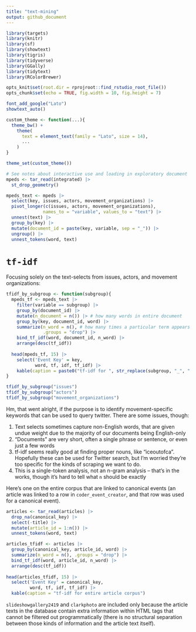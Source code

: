 ```yaml
---
title: "text-mining"
output: github_document
---
```


```r
library(targets)
library(knitr)
library(sf)
library(showtext)
library(tigris)
library(tidyverse)
library(GGally)
library(tidytext)
library(RColorBrewer)

opts_knit$set(root.dir = rprojroot::find_rstudio_root_file())
opts_chunk$set(echo = TRUE, fig.width = 10, fig.height = 7)

font_add_google("Lato")
showtext_auto()

custom_theme <- function(...){
  theme_bw() + 
    theme(
      text = element_text(family = "Lato", size = 14),
      ...
    )
}

theme_set(custom_theme())
```

```r
# See notes about interactive use and loading in exploratory document
mpeds <- tar_read(integrated) |>
  st_drop_geometry() 

mpeds_text <- mpeds |> 
  select(key, issues, actors, movement_organizations) |> 
  pivot_longer(c(issues, actors, movement_organizations),
              names_to = "variable", values_to = "text") |> 
  unnest(text) |> 
  group_by(key) |> 
  mutate(document_id = paste(key, variable, sep = "_")) |> 
  ungroup() |> 
  unnest_tokens(word, text)
```

# `tf-idf` 

Focusing solely on the text-selects from issues, actors, and movement organizations:

```r
tfidf_by_subgroup <- function(subgroup){
  mpeds_tf <- mpeds_text |> 
    filter(variable == subgroup) |> 
    group_by(document_id) |> 
    mutate(n_document = n()) |> # how many words in entire document
    group_by(key, document_id, word) |> 
    summarize(n_word = n(), # how many times a particular term appears in document
              .groups = "drop") |> 
    bind_tf_idf(word, document_id, n_word) |> 
    arrange(desc(tf_idf))
  
  head(mpeds_tf, 15) |> 
    select('Event Key' = key, 
           word, tf, idf, tf_idf) |> 
    kable(caption = paste0("tf-idf for ", str_replace(subgroup, "_", " ")))
}

tfidf_by_subgroup("issues")
tfidf_by_subgroup("actors")
tfidf_by_subgroup("movement_organizations")
```

Hm, that went alright, if the purpose is to identify movement-specific keywords
that can be used to query twitter. There are some issues, though:

1. Text selects sometimes capture non-English words, that are given undue weight
  due to the majority of our documents being English-only
2. "Documents" are very short, often a single phrase or sentence, or even just a few words
3. tf-idf seems really good at finding proper nouns, like "iceoutofca". Hopefully these
  can be used for Twitter search, but I'm worried they're too specific for the 
  kinds of scraping we want to do.
4. This is a single-token analysis, not an n-gram analysis -- that's in the works,
  though it's hard to tell what `n` should be exactly

Here's one on the entire corpus that are linked to canonical events (an article
was linked to a row in `coder_event_creator`, and that row was used for a
canonical event).

```r
articles <- tar_read(articles) |> 
  drop_na(canonical_key) |> 
  select(-title) |> 
  mutate(article_id = 1:n()) |> 
  unnest_tokens(word, text)

articles_tfidf <- articles |> 
  group_by(canonical_key, article_id, word) |> 
  summarize(n_word = n(), .groups = "drop") |> 
  bind_tf_idf(word, article_id, n_word) |> 
  arrange(desc(tf_idf))
  
head(articles_tfidf, 15) |> 
  select('Event Key' = canonical_key, 
         word, tf, idf, tf_idf) |> 
  kable(caption = "tf-idf for entire article corpus")

```

`slideshowgallery2419` and `clarkphoto` are included only because the article
texts in the database contain extra information within HTML tags that cannot 
be filtered out programmatically (there is no structural separation between
those kinds of information and the article text itself).

